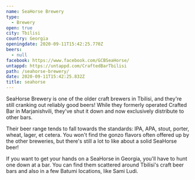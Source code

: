 ```yaml
---
name: SeaHorse Brewery
type:
  - Brewery
open: true
city: Tbilisi
country: Georgia
openingdate: 2020-09-11T15:42:25.770Z
beers:
  - null
facebook: https://www.facebook.com/GCBSeaHorse/
untappd: https://untappd.com/CraftedBarTbilisi
path: /seahorse-brewery/
date: 2020-09-11T15:42:25.832Z
title: seahorse
---
```

SeaHorse Brewery is one of the older craft brewers in Tbilisi, and they're still cranking out reliably good beers! While they formerly operated Crafted Bar in Marjanishvili, they've shut it down and now exclusively distribute to other bars. 

Their beer range tends to fall towards the standards: IPA, APA, stout, porter, wheat, lager, et cetera. You won't find the gonzo flavors often offered up by the other breweries, but there's still a lot to like about a solid SeaHorse beer!

If you want to get your hands on a SeaHorse in Georgia, you'll have to hunt one down at a bar. You can find them scattered around Tbilisi's craft beer bars and also in a few Batumi locations, like Sami Ludi. 